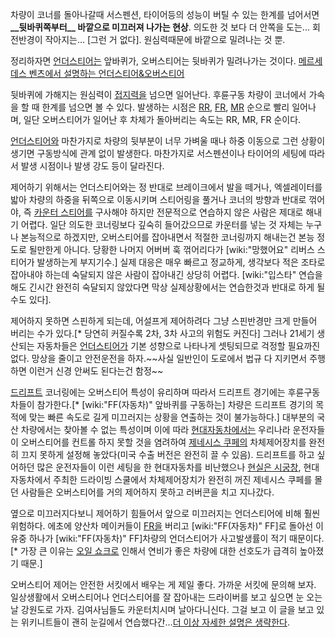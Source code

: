차량이 코너를 돌아나갈때 서스펜션, 타이어등의 성능이 버틸 수 있는 한계를 넘어서면 '''__뒷바퀴쪽부터__ 바깥으로 미끄러져 나가는 현상'''. 의도한 것 보다 더 안쪽을 도는... 회전반경이 작아지는... [그런 거 없다]. 원심력때문에 바깥으로 밀려나는 것 뿐.

정리하자면 [[언더스티어]]는 앞바퀴가, 오버스티어는 뒷바퀴가 밀려나가는 것이다. [http://www.youtube.com/watch?v=z_bWWLw-60k 메르세데스 벤츠에서 설명하는 언더스티어&오버스티어]

뒷바퀴에 가해지는 원심력이 [[접지력]]을 넘으면 일어난다. 후륜구동 차량이 코너에서 가속을 할 때 한계를 넘으면 볼 수 있다. 발생하는 시점은 [[RR]], [[FR]], [[MR]] 순으로 빨리 일어나며, 일단 오버스티어가 일어난 후 차체가 돌아버리는 속도는 RR, MR, FR 순이다. 

[[언더스티어]]와 마찬가지로 차량의 뒷부분이 너무 가벼울 때나 하중 이동으로 그런 상황이 생기면 구동방식에 관계 없이 발생한다. 마찬가지로 서스펜션이나 타이어의 세팅에 따라서 발생 시점이나 발생 강도 등이 달라진다.

제어하기 위해서는 언더스티어와는 정 반대로 브레이크에서 발을 떼거나, 엑셀레이터를 밟아 차량의 하중을 뒤쪽으로 이동시키며 스티어링을 풀거나 코너의 방향과 반대로 꺾어야, 즉 [[카운터 스티어]]를 구사해야 하지만 전문적으로 연습하지 않은 사람은 제대로 해내기 어렵다. 일단 의도한 코너링보다 깊숙히 들어갔으므로 카운터를 넣는 것 자체는 누구나 본능적으로 하겠지만, 오버스티어를 잡아내면서 적절한 코너링까지 해내는건 본능 정도로 될만한게 아니다. 당황한 나머지 어버버 훅 꺾어리다가 [wiki:"망했어요" 리버스 스티어가 발생하는게 부지기수.] 실제 대응은 매우 빠르고 정교하게, 생각보다 적은 조타로 잡아내야 하는데 숙달되지 않은 사람이 잡아내긴 상당히 어렵다. [wiki:"입스타" 연습을 해도 긴시간 완전히 숙달되지 않았다면 막상 실제상황에서는 연습한것과 반대로 하게 될 수도 있다].

제어하지 못하면 스핀하게 되는데, 어설프게 제어하려다 그냥 스핀반경만 크게 만들어 버리는 수가 있다.[* 당연히 커질수록 2차, 3차 사고의 위험도 커진다] 그러나 21세기 생산되는 자동차들은 [[언더스티어]]가 기본 성향으로 나타나게 셋팅되므로 걱정할 필요까진 없다. 망상을 줄이고 안전운전을 하자.~~사실 일반인이 도로에서 법규 다 지키면서 주행하면 이런거 신경 안써도 된다는건 함정~~

[[드리프트]] 코너링에는 오버스티어 특성이 유리하며 따라서 드리프트 경기에는 후륜구동차들이 참가한다.[* [wiki:"FF(자동차)" 앞바퀴를 구동하는] 차량은 드리프트 경기의 목적에 맞는 빠른 속도로 길게 미끄러지는 상황을 연출하는 것이 불가능하다.] 대부분의 국산 차량에서는 찾아볼 수 없는 특성이며 이에 따라 [[현대자동차]]에서는 우리나라 운전자들이 오버스티어를 컨트롤 하지 못할 것을 염려하여 [[제네시스 쿠페]]의 차체제어장치를 완전히 끄지 못하게 설정해 놓았다(미국 수출 버전은 완전히 끌 수 있음). 드리프트를 하고 싶어하던 많은 운전자들이 이런 세팅을 한 현대자동차를 비난했으나 [[현실은 시궁창]], 현대자동차에서 주최한 드라이빙 스쿨에서 차체제어장치가 완전히 꺼진 제네시스 쿠페를 몰던 사람들은 오버스티어를 거의 제어하지 못하고 러버콘을 치고 지나갔다.

옆으로 미끄러지다보니 제어하기 힘들어서 앞으로 미끄러지는 언더스티어에 비해 훨씬 위험하다. 에초에 양산차 메이커들이 [[FR]]을 버리고 [wiki:"FF(자동차)" FF]로 돌아선 이유중 하나가 [wiki:"FF(자동차)" FF]차량의 언더스티어가 사고발생률이 적기 때문이다.[* 가장 큰 이유는 [[오일 쇼크]]로 인해서 연비가 좋은 차량에 대한 선호도가 급격히 높아졌기 때문.]

오버스티어 제어는 안전한 서킷에서 배우는 게 제일 좋다. 가까운 서킷에 문의해 보자. 일상생활에서 오버스티어나 언더스티어를 잘 잡아내는 드라이버를 보고 싶으면 눈 오는 날 강원도로 가자. 김여사님들도 카운터치시며 날아다니신다. 그걸 보고 이 글을 보고 있는 위키니트들이 괜히 눈길에서 연습했다간…[[더 이상 자세한 설명은 생략한다]].
